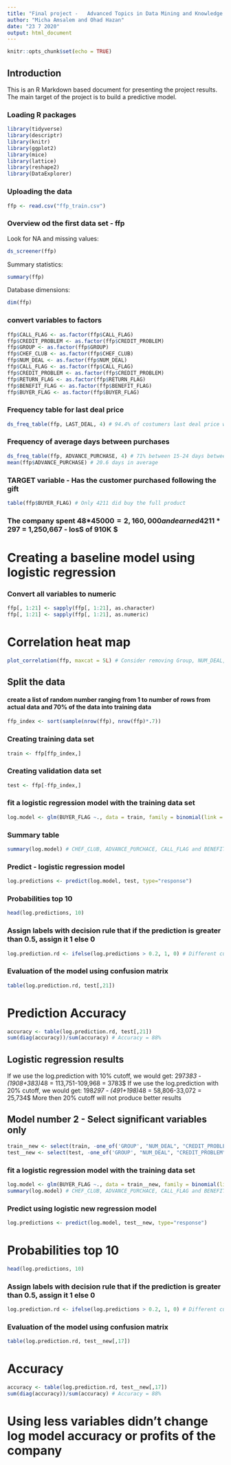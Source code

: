 ```yaml
---
title: "Final project -   Advanced Topics in Data Mining and Knowledge Discovery"
author: "Micha Amsalem and Ohad Hazan"
date: "23 7 2020"
output: html_document
---
```


```r
knitr::opts_chunk$set(echo = TRUE)
```

## Introduction 

This is an R Markdown based document for presenting the project results. The main target of the project is to build a predictive model. 

### Loading R packages 
```r
library(tidyverse)
library(descriptr)
library(knitr)
library(ggplot2)
library(mice)
library(lattice)
library(reshape2)
library(DataExplorer)
```

### Uploading the data

```r
ffp <- read.csv("ffp_train.csv")
```


### Overview od the first data set - ffp 

Look for NA and missing values:

```r
ds_screener(ffp)
```

Summary statistics: 

```r
summary(ffp)
```
Database dimensions:  

```r
dim(ffp)
```

### convert variables to factors

```r
ffp$CALL_FLAG <- as.factor(ffp$CALL_FLAG)
ffp$CREDIT_PROBLEM <- as.factor(ffp$CREDIT_PROBLEM)
ffp$GROUP <- as.factor(ffp$GROUP)
ffp$CHEF_CLUB <- as.factor(ffp$CHEF_CLUB)
ffp$NUM_DEAL <- as.factor(ffp$NUM_DEAL)
ffp$CALL_FLAG <- as.factor(ffp$CALL_FLAG)
ffp$CREDIT_PROBLEM <- as.factor(ffp$CREDIT_PROBLEM)
ffp$RETURN_FLAG <- as.factor(ffp$RETURN_FLAG)
ffp$BENEFIT_FLAG <- as.factor(ffp$BENEFIT_FLAG)
ffp$BUYER_FLAG <- as.factor(ffp$BUYER_FLAG)
```

### Frequency table for last deal price 

```r
ds_freq_table(ffp, LAST_DEAL, 4) # 94.4% of costumers last deal price was under 123$ 
```
### Frequency of average days between purchases 

```r
ds_freq_table(ffp, ADVANCE_PURCHASE, 4) # 71% between 15-24 days between purchases 
mean(ffp$ADVANCE_PURCHASE) # 20.6 days in average 
```


### TARGET variable - Has the customer purchased following the gift

```r
table(ffp$BUYER_FLAG) # Only 4211 did buy the full product 
```
### The company spent 48$*45000 = 2,160,000 and earned 4211*297$ = 1,250,667 - losS of 910K $

# Creating a baseline model using logistic regression

### Convert all variables to numeric 
```r
ffp[, 1:21] <- sapply(ffp[, 1:21], as.character)
ffp[, 1:21] <- sapply(ffp[, 1:21], as.numeric)
```



# Correlation heat map
```r
plot_correlation(ffp, maxcat = 5L) # Consider removing Group, NUM_DEAL, CREDIT_PROBLEM, RETURN_FLAG - week correlation with BUYER FLAG
```

## Split the data 
#### create a list of random number ranging from 1 to number of rows from actual data and 70% of the data into training data  
```r
ffp_index <- sort(sample(nrow(ffp), nrow(ffp)*.7)) 
```


### Creating training data set
```r
train <- ffp[ffp_index,]
```

### Creating validation data set 
```r
test <- ffp[-ffp_index,]
```

### fit a logistic regression model with the training data set
```r
log.model <- glm(BUYER_FLAG ~., data = train, family = binomial(link = "logit"))
```

### Summary table
```r
summary(log.model) # CHEF_CLUB, ADVANCE_PURCHACE, CALL_FLAG and BENEFIT_FLAG are significant variables 
```



### Predict - logistic regression model
```r
log.predictions <- predict(log.model, test, type="response")
```


### Probabilities top 10
```r
head(log.predictions, 10)
```

### Assign labels with decision rule that if the prediction is greater than 0.5, assign it 1 else 0
```r
log.prediction.rd <- ifelse(log.predictions > 0.2, 1, 0) # Different cutoffs gives different accuracy measure 
```

### Evaluation of the model using confusion matrix 
```r
table(log.prediction.rd, test[,21])
```

# Prediction Accuracy 
```r
accuracy <- table(log.prediction.rd, test[,21])
sum(diag(accuracy))/sum(accuracy) # Accuracy = 88%
```

## Logistic regression results 
If we use the log.prediction with 10% cutoff, we would get: 297*383 - (1908+383)*48 = 113,751-109,968 = 3783$ 
If we use the log.prediction with 20% cutoff, we would get: 198*297 - (491+198)*48 = 58,806-33,072 = 25,734$
More then 20% cutoff will not produce better results 


## Model number 2 - Select significant variables only 

```r
train__new <- select(train, -one_of('GROUP', "NUM_DEAL", "CREDIT_PROBLEM", "RETURN_FLAG"))
test__new <- select(test, -one_of('GROUP', "NUM_DEAL", "CREDIT_PROBLEM", "RETURN_FLAG"))
```


### fit a logistic regression model with the training data set
```r
log.model <- glm(BUYER_FLAG ~., data = train__new, family = binomial(link = "logit"))
summary(log.model) # CHEF_CLUB, ADVANCE_PURCHACE, CALL_FLAG and BENEFIT_FLAG are significant variables 
```

### Predict using logistic new regression model
```r
log.predictions <- predict(log.model, test__new, type="response")
```

# Probabilities top 10
```r
head(log.predictions, 10)
```

### Assign labels with decision rule that if the prediction is greater than 0.5, assign it 1 else 0
```r
log.prediction.rd <- ifelse(log.predictions > 0.2, 1, 0) # Different cutoffs gives different accuracy measure 
```

### Evaluation of the model using confusion matrix 
```r
table(log.prediction.rd, test__new[,17])
```
# Accuracy 
```r
accuracy <- table(log.prediction.rd, test__new[,17])
sum(diag(accuracy))/sum(accuracy) # Accuracy = 88%
```
# Using less variables didn't change log model accuracy or profits of the company






